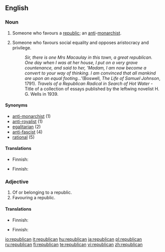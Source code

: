 {{also|Republican}}
==English==

===Noun===
{{en-noun}}

# Someone who favours a [[republic]]; an [[anti]]-[[monarchist]].
# {{context|history|politics}} Someone who favours social equality and opposes aristocracy and privilege.
#: ''Sir, there is one Mrs Macaulay in this town, a great republican.  One day when I was at her house, I put on a very grave countenance, and said to her, 'Madam, I am now become a convert to your way of thinking.  I am convinced that all mankind are upon an equal footing...' ''(Boswell, ''The Life of Samuel Johnson'', 1791).   ''Travels of a Republican Radical in Search of Hot Water'' - Title of a collection of essays published by the leftwing novelist H. G. Wells in 1939.

====Synonyms====
* [[anti-monarchist]] (1)
* [[anti-royalist]] (1)
* [[egalitarian]] (2)
* [[anti-fascist]] (4)
* [[rational]] (5)

====Translations====
{{trans-top|someone who favors a republic}}
* Finnish: {{t-|fi|tasavaltalainen}}
{{trans-mid}}
{{trans-bottom}}

{{trans-top|historic: someone who favors social equality}}
* Finnish: {{t-|fi|tasavaltalainen}}
{{trans-mid}}
{{trans-bottom}}

===Adjective===
{{en-adj}}

# Of or belonging to a republic.
# Favouring a republic.

====Translations====
{{trans-top|of or belonging to a republic}}
* Finnish: {{t-|fi|tasavaltalainen}}
{{trans-mid}}
{{trans-bottom}}

{{trans-top|favoring a republic}}
* Finnish: {{t-|fi|tasavaltalainen}}
{{trans-mid}}
{{trans-bottom}}

[[io:republican]]
[[it:republican]]
[[hu:republican]]
[[ja:republican]]
[[pl:republican]]
[[ru:republican]]
[[fi:republican]]
[[te:republican]]
[[vi:republican]]
[[zh:republican]]